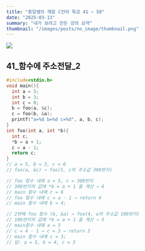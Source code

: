 ```yaml
---
title: "흥달쌤의 깨알 C언어 특강 41 ~ 50"
date: "2025-03-13"
summary: "내가 보려고 만든 강의 요약"
thumbnail: "/images/posts/no_image/thumbnail.png"
---
```


![](/images/posts/no_image/thumbnail.png)

## 41_함수에 주소전달_2

```c title="다음 C 언어 프로그램의 실행 결과는?"
#include<stdio.h>
void main(){
  int a = 5;
  int b = 3;
  int c = 0;
  b = foo(a, &c);
  c = foo(b, &a);
  printf("a=%d b=%d c=%d", a, b, c);
}
int foo(int a, int *b){
  int c;
  *b = a + 1;
  c = a - 1;
  return c;
}
// a = 5, b = 3, c = 0
// foo(a, &c) → foo(5, c의 주소값 300번지)

// foo 함수 내에 a = 5, c = 300번지
// 300번지의 값에 *b = a + 1 을 계산 → 6 
// main 함수 내에 c = 6
// foo 함수 내에 c = a - 1 → return 4
// main 함수 내에 b = 4;

// 2번째 foo 함수 (b, &a) → foo(4, a의 주소값 100번지)
// 100번지의 값에 *b = a + 1 을 계산 → 5
// main함수 내에 a = 5
// c = 4 - 1 → c = 3 → return 3
// main 함수 내에 c = 3;
// 답: a = 5, b = 4, c = 3
```